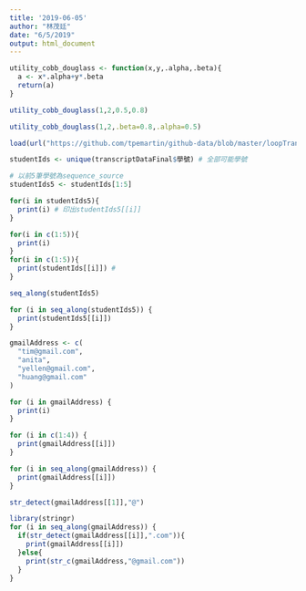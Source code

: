 ```yaml
---
title: '2019-06-05'
author: "林茂廷"
date: "6/5/2019"
output: html_document
---
```


```r
utility_cobb_douglass <- function(x,y,.alpha,.beta){
  a <- x*.alpha+y*.beta
  return(a)
}
```

```r
utility_cobb_douglass(1,2,0.5,0.8)
```

```r
utility_cobb_douglass(1,2,.beta=0.8,.alpha=0.5)
```

```r
load(url("https://github.com/tpemartin/github-data/blob/master/loopTranscriptData.Rda?raw=true"))
```

```r
studentIds <- unique(transcriptDataFinal$學號) # 全部可能學號
```

```r
# 以前5筆學號為sequence_source
studentIds5 <- studentIds[1:5]

for(i in studentIds5){
  print(i) # 印出studentIds5[[i]]
}
```

```r
for(i in c(1:5)){
  print(i) 
}
for(i in c(1:5)){
  print(studentIds[[i]]) # 
}
```

```r
seq_along(studentIds5)

for (i in seq_along(studentIds5)) {
  print(studentIds5[[i]])
}
```

```r
gmailAddress <- c(
  "tim@gmail.com",
  "anita",
  "yellen@gmail.com",
  "huang@gmail.com"
)
```

```r
for (i in gmailAddress) {
  print(i)
}
```

```r
for (i in c(1:4)) {
  print(gmailAddress[[i]])
}
```

```r
for (i in seq_along(gmailAddress)) {
  print(gmailAddress[[i]])
}
```

```r
str_detect(gmailAddress[[1]],"@")
```


```r
library(stringr)
for (i in seq_along(gmailAddress)) {
  if(str_detect(gmailAddress[[i]],".com")){
    print(gmailAddress[[i]])
  }else{
    print(str_c(gmailAddress,"@gmail.com"))
  }
}
```

